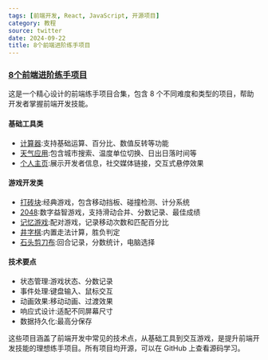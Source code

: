 ```yaml
---
tags: [前端开发, React, JavaScript, 开源项目]
category: 教程
source: twitter
date: 2024-09-22
title: 8个前端进阶练手项目
---
```


### [8个前端进阶练手项目](https://twitter-thread.com/t/1837399370523906098)

这是一个精心设计的前端练手项目合集，包含 8 个不同难度和类型的项目，帮助开发者掌握前端开发技能。

#### 基础工具类
- [计算器](https://calculator-madza.netlify.app/):支持基础运算、百分比、数值反转等功能
- [天气应用](https://weather-app-madza.netlify.app/):包含城市搜索、温度单位切换、日出日落时间等
- [个人主页](https://landing-page-madza.vercel.app/):展示开发者信息，社交媒体链接，交互式悬停效果

#### 游戏开发类
- [打砖块](https://breakout-madza.netlify.app/):经典游戏，包含移动挡板、碰撞检测、计分系统
- [2048](https://2048-madza.netlify.app/):数字益智游戏，支持滑动合并、分数记录、最佳成绩
- [记忆游戏](https://memory-game-madza.netlify.app/):配对游戏，记录移动次数和匹配百分比
- [井字棋](https://tictactoe-madza.netlify.app/):内置走法计算，胜负判定
- [石头剪刀布](https://rockpaperscissors-madza.netlify.app/):回合记录，分数统计，电脑选择

#### 技术要点
- 状态管理:游戏状态、分数记录
- 事件处理:键盘输入、鼠标交互
- 动画效果:移动动画、过渡效果
- 响应式设计:适配不同屏幕尺寸
- 数据持久化:最高分保存

这些项目涵盖了前端开发中常见的技术点，从基础工具到交互游戏，是提升前端开发技能的理想练手项目。所有项目均开源，可以在 GitHub 上查看源码学习。 
